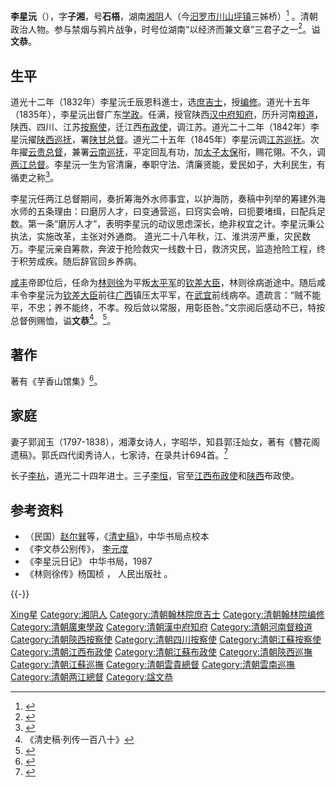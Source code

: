 {{明清人物信息框
| 姓名 = 李星沅
| 原名 =
| 圖片名稱= 李星沅.jpg
| 圖片大小 = 220px
| 圖片說明 = 清同治五年芋香馆刻《李文恭公遗集》之李文恭公像
| 最高職務 = 兩江總督
| 國家 = 大清
| 爵位 =
| 籍貫 = [[湖南|湖南]][[湘陰縣|湘陰縣]]
| 族裔 = 漢族
| 字號 = 字子湘，号石梧
| 諡號 = 文恭
| 出生日期 = [[嘉慶|嘉慶]]二年（1797年）
| 出生地點 = [[湖南|湖南]][[湘陰縣|湘陰縣]]
| 逝世日期 = [[咸豐|咸豐]]元年（1851年）
| 逝世地點 = [[廣西|廣西]][[武宜縣|武宜縣]]
| 墓葬 = [[湖南|湖南]][[长沙县|长沙县]][[魏家山|魏家山]]
| 配偶 = 
| 親屬 =
| 出身 = 
*道光十二年（1832年）壬辰恩科進士出身
| 經歷 = 
| 著作 =[[芋香山馆诗文集，|芋香山馆诗文集，]][[李文恭公奏议集，|李文恭公奏议集，]][[李文恭公全集，|李文恭公全集，]][[李星沅日记。|李星沅日记。]]
}}
'''李星沅'''（{{bd|1797年||1851年|catIdx=Li李}}），字'''子湘'''，号'''石梧'''，湖南[[湘阴|湘阴]]人（今[[汨罗市|汨罗市]][[川山坪镇|川山坪镇]]三姊桥）<ref name=r1>{{cite book|title=《汨罗市志》|editor=汨罗市志编纂委员会|year=1995|publisher=方志出版社|isbn=7-80122-020-X}} </ref>
。清朝政治人物。参与禁烟与鸦片战争，时号位湖南“以经济而兼文章”三君子之一<ref>{{Cite book|title=湘潭历代文赋选 下|last=政协湘潭市委员会组编；何歌劲辑注|first=|publisher=湘潭：[[湘潭大学出版社|湘潭大学出版社]]|year=2013.12|isbn=7-81128-560-6|location=|pages=513}}</ref>。谥'''文恭'''。

== 生平 ==
道光十二年（1832年）李星沅壬辰恩科進士，选[[庶吉士|庶吉士]]，授[[编修|编修]]。道光十五年（1835年），李星沅出督广东[[学政|学政]]。任满，授官陕西[[汉中府|汉中府]][[知府|知府]]，历升河南[[粮道|粮道]]，陕西、四川、江苏[[按察使|按察使]]，迁江西[[布政使|布政使]]，调江苏。道光二十二年（1842年）李星沅擢[[陕西巡抚|陕西巡抚]]，署[[陕甘总督|陕甘总督]]。道光二十五年（1845年）李星沅调[[江苏巡抚|江苏巡抚]]。次年擢[[云贵总督|云贵总督]]，兼署[[云南巡抚|云南巡抚]]，平定回乱有功，加[[太子太保|太子太保]]衔，赐花翎。不久，调[[两江总督|两江总督]]。李星沅一生为官清廉，奉职守法、清廉贤能，爱民如子，大利民生，有循吏之称<ref>{{Cite book|title=大辞海 中国近现代史卷|last=夏征农，陈至立主编；熊月之等编著|first=|publisher=上海：[[上海辞书出版社|上海辞书出版社]]|year=2013.12|isbn=7-5326-4071-X|location=|pages=120-121}}</ref>。

李星沅任两江总督期间，奏折筹海外水师事宜，以护海防，奏稿中列举的筹建外海水师的五条理由：曰磨厉人才，曰变通营巡，曰窍实会哨，曰扼要堵缉，曰配兵足数。第一条“磨厉人才”，表明李星沅的动议思虑深长，绝非权宜之计。李星沅秉公执法，实施改革，主张对外通商。 道光二十八年秋，江、淮洪涝严重，灾民数万。李星沅亲自筹款，奔波于抢险救灾一线数十日，救济灾民，监造抢险工程，终于积劳成疾。随后辞官回乡养病。

[[咸丰|咸丰]]帝即位后，任命为[[林则徐|林则徐]]为平叛[[太平军|太平军]]的[[钦差大臣|钦差大臣]]，林则徐病逝途中。随后咸丰令李星沅为[[钦差大臣|钦差大臣]]前往[[广西|广西]]镇压太平军，在[[武宜|武宜]]前线病卒。遗疏言：“贼不能平，不忠；养不能终，不孝。殁后敛以常服，用彰臣咎。”文宗阅后感动不已，特按总督例赐恤，谥'''文恭'''<ref>《清史稿·列传一百八十》</ref>。<ref>{{Cite book|title=中国盐业人物|last=张银河编著|first=|publisher=北京：[[中国文史出版社|中国文史出版社]]|year=2006.01|isbn=7-5034-1774-9|location=|pages=168}}</ref>。

==著作==
著有《芋香山馆集》<ref>{{Cite book|title=《湖湘文库》书目提要|last=湖湘文库编辑出版委员会编|first=|publisher=长沙：[[岳麓书社|岳麓书社]]|year=2013.09|isbn=978-7-5538-0181-0|location=|pages=64-65}}</ref>。

==家庭==
妻子郭润玉（1797-1838），湘潭女诗人，字昭华，知县郭汪灿女，著有《簪花阁遗稿》。郭氏四代闺秀诗人，七家诗，在录共计694首。<ref>{{Cite book|title=湖南女士诗钞|publisher=湖南人民出版社|year=2010|pages=p8}}</ref>

长子[[李杭_(道光进士)|李杭]]，道光二十四年进士。三子[[李桓_(湘陰)|李恒]]，官至[[江西|江西]][[布政使|布政使]]和[[陕西|陕西]]布政使。{{r|r1}}

== 参考资料 ==
{{reflist}}
*（民国）[[赵尔巽|赵尔巽]]等，《[[清史稿|清史稿]]》，中华书局点校本
*  《李文恭公别传》， [[李元度|李元度]]
*  《李星沅日记》 中华书局，1987
*  《林则徐传》杨国桢 ， 人民出版社 。
{{-}}
{{道光十二年壬辰恩科殿試金榜}}

{{Authority control}}

{{DEFAULTSORT:Li李}}
[[Category:李姓|Xing星]]
[[Category:湘阴人|Category:湘阴人]]
[[Category:清朝翰林院庶吉士|Category:清朝翰林院庶吉士]]
[[Category:清朝翰林院编修|Category:清朝翰林院编修]]
[[Category:清朝廣東學政|Category:清朝廣東學政]]
[[Category:清朝漢中府知府|Category:清朝漢中府知府]]
[[Category:清朝河南督粮道|Category:清朝河南督粮道]]
[[Category:清朝陝西按察使|Category:清朝陝西按察使]]
[[Category:清朝四川按察使|Category:清朝四川按察使]]
[[Category:清朝江蘇按察使|Category:清朝江蘇按察使]]
[[Category:清朝江西布政使|Category:清朝江西布政使]]
[[Category:清朝江蘇布政使|Category:清朝江蘇布政使]]
[[Category:清朝陝西巡撫|Category:清朝陝西巡撫]]
[[Category:清朝江蘇巡撫|Category:清朝江蘇巡撫]]
[[Category:清朝雲貴總督|Category:清朝雲貴總督]]
[[Category:清朝雲南巡撫|Category:清朝雲南巡撫]]
[[Category:清朝两江總督|Category:清朝两江總督]]
[[Category:諡文恭|Category:諡文恭]]